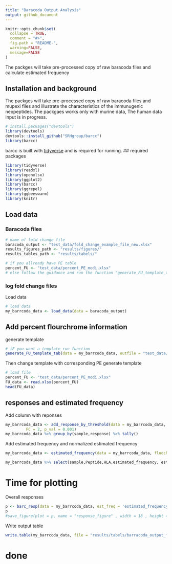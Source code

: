 ```yaml
---
title: "Baracoda Output Analysis"
output: github_document
---
```


<!-- README.md is generated from the README.Rmd file. Edit that file for updates -->

```r
knitr::opts_chunk$set(
  collapse = TRUE,
  comment = "#>",
  fig.path = "README-",
  warning=FALSE,
  message=FALSE
)
```

The packges will take pre-processed copy of raw baracoda files and calculate estimated frequency

## Installation and background

The packges will take pre-processed copy of raw baracoda files and mupexi files and illustrate the characteristics of the immunugenic neopeptides. 
The packgaes works only with murine data, The human data input is in progress. 

```r
# install.packages("devtools")
library(devtools)
devtools::install_github("SRHgroup/barcc")
library(barcc)
```
barcc is built with [tidyverse](https://github.com/tidyverse/tidyverse)  and is required for running.
## required packages 
```r
library(tidyverse)
library(readxl)
library(openxlsx)
library(ggplot2)
library(barcc)
library(ggrepel)
library(ggbeeswarm)
library(knitr)
```

## Load data

### Baracoda files
```r
# name of fold change file
baracoda_output <- "test_data/fold_change_example_file_new.xlsx"
results_figures_path <- "results/figures/"
results_tables_path <- "results/tabels/"

# if you allready have PE table 
percent_FU <- "test_data/percent_PE_modi.xlsx"
# else follow the guidance and run the function "generate_FU_template_tab" after loading data 

```

### log fold change files 
Load data  
```r

# load data
my_barrcoda_data <- load_data(data = baracoda_output)
```


## Add percent flourchrome information
generate template
```r
# iF you want a template run function
generate_FU_template_tab(data = my_barrcoda_data, outfile = "test_data/percent_PE.xlsx")

```


Then change template with corresponding PE
generate template
```r
# load file
percent_FU <- "test_data/percent_PE_modi.xlsx"
FU_data <- read.xlsx(percent_FU)
head(FU_data)
```

## responses and estimated frequency
Add column with reponses 

```r
my_barrcoda_data <- add_response_by_threshold(data = my_barrcoda_data,
         FC = 2, p_val = 0.001)
my_barrcoda_data %>% group_by(sample,response) %>% tally()
```

Add estimated frequency and normalized estimated frequency

```r
my_barrcoda_data <- estimated_frequency(data = my_barrcoda_data, fluochrome_dat = percent_FU)

my_barrcoda_data %>% select(sample,Peptide,HLA,estimated_frequency, estimated_frequency_normalised_responses)

```

# Time for plotting 
Overall responses 
```r
p <- barc_resp(data = my_barrcoda_data, est_freq = 'estimated_frequency_normalised_responses')
p
#save_figure(plot = p, name = "response_figure" , width = 18 , height = 8)
```


Write output table 
```r
write.table(my_barrcoda_data, file = "results/tabels/barracoda_output_final.tsv", sep = "\t", quote = F, row.names = F)

```


# done


